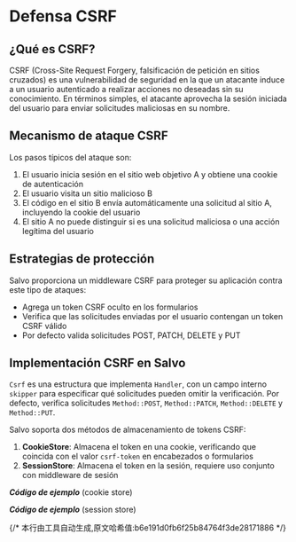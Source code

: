 # Defensa CSRF

## ¿Qué es CSRF?

CSRF (Cross-Site Request Forgery, falsificación de petición en sitios cruzados) es una vulnerabilidad de seguridad en la que un atacante induce a un usuario autenticado a realizar acciones no deseadas sin su conocimiento. En términos simples, el atacante aprovecha la sesión iniciada del usuario para enviar solicitudes maliciosas en su nombre.

## Mecanismo de ataque CSRF

Los pasos típicos del ataque son:
1. El usuario inicia sesión en el sitio web objetivo A y obtiene una cookie de autenticación
2. El usuario visita un sitio malicioso B
3. El código en el sitio B envía automáticamente una solicitud al sitio A, incluyendo la cookie del usuario
4. El sitio A no puede distinguir si es una solicitud maliciosa o una acción legítima del usuario

## Estrategias de protección

Salvo proporciona un middleware CSRF para proteger su aplicación contra este tipo de ataques:

- Agrega un token CSRF oculto en los formularios
- Verifica que las solicitudes enviadas por el usuario contengan un token CSRF válido
- Por defecto valida solicitudes POST, PATCH, DELETE y PUT

## Implementación CSRF en Salvo

`Csrf` es una estructura que implementa `Handler`, con un campo interno `skipper` para especificar qué solicitudes pueden omitir la verificación. Por defecto, verifica solicitudes `Method::POST`, `Method::PATCH`, `Method::DELETE` y `Method::PUT`.

Salvo soporta dos métodos de almacenamiento de tokens CSRF:

1. **CookieStore**: Almacena el token en una cookie, verificando que coincida con el valor `csrf-token` en encabezados o formularios
2. **SessionStore**: Almacena el token en la sesión, requiere uso conjunto con middleware de sesión

_**Código de ejemplo**_ (cookie store)


<Tabs>
  <Tab label="main.rs">
    <CsrfCookieStoreCode/>
  </Tab>
  <Tab label="Cargo.toml">
    <CsrfCookieStoreCargoCode/>
  </Tab>
</Tabs>

_**Código de ejemplo**_ (session store)

<Tabs>
  <Tab label="main.rs">
    <CsrfSessionStoreCode/>
  </Tab>
  <Tab label="Cargo.toml">
    <CsrfSessionStoreCargoCode/>
  </Tab>
</Tabs>
{/* 本行由工具自动生成,原文哈希值:b6e191d0fb6f25b84764f3de28171886 */}